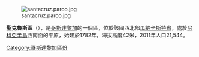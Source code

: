[[Image:santacruz.parco.jpg|right]]

'''聖克魯斯區'''（{{lang-es|Santa Cruz}}），是[[哥斯達黎加|哥斯達黎加]]的一個區，位於該國西北部[[瓜納卡斯特省|瓜納卡斯特省]]，處於[[尼科亞半島|尼科亞半島]]西南面的平原，始建於1782年，海拔高度42米，2011年人口21,544。

{{CostaRica-geo-stub}}
[[Category:哥斯達黎加區份|Category:哥斯達黎加區份]]